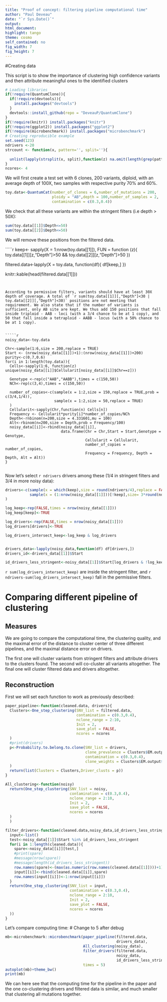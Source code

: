 ---
title: "Proof of concept: filtering pipeline computational time"
author: "Paul Deveau"
date: "`r Sys.Date()`"
output: 
html_document:
highlight: tango
theme: cosmo
self_contained: no
fig_width: 7
fig_height: 7
---

#Creating data

This script is to show the importance of clustering high confidence variants and then attribute meaningful ones to the identified clusters

````{r set_env,echo = FALSE,warning = FALSE, message = FALSE}
# Loading libraries
if(!require(QuantumClone)){
  if(!require(devtools)){
    install.packages("devtools")
  }
  devtools::install_github(repo = "DeveauP/QuantumClone")
}
if(!require(knitr)) install.packages("knitr")
if(!require(ggplot2)) install.packages("ggplot2")
if(!require(microbenchmark)) install.packages("microbenchmark")
# Creating reproducible example
set.seed(123)
ndrivers <-20
strcount <- function(x, pattern='', split=''){
  
  unlist(lapply(strsplit(x, split),function(z) na.omit(length(grep(pattern, z)))))
}
ncores<- 4

````

We will first create a test set with 6 clones, 200 variants, diploid, with an average depth of 100X, two samples with respective purity 70% and 60%.

````{r create_data}
toy.data<-QuantumCat(number_of_clones = 6,number_of_mutations = 200,
                     ploidy = "AB",depth = 100,number_of_samples = 2,
                     contamination = c(0.3,0.4))

````

We check that all these variants are within the stringent filters (i.e depth > 50X):

````{r check_input}
sum(toy.data[[1]]$Depth<=50)
sum(toy.data[[2]]$Depth<=50)
````

We will remove these positions from the filtered data.

`````{r filter_data}
keep<- sapply(X = 1:nrow(toy.data[[1]]),
              FUN = function (z){
                toy.data[[1]][z,"Depth"]>50 && toy.data[[2]][z,"Depth"]>50
              })

filtered.data<-lapply(X = toy.data, function(df){
  df[keep,]
})

knitr::kable(head(filtered.data[[1]]))
````


According to permissive filters, variants should have at least 30X depth of coverage. A total of `r sum(toy.data[[1]][,"Depth"]<30 | toy.data[[2]][,"Depth"]<30)` positions are not meeting that requirement. We also state that if the number of variants is sufficient, only AB site are kept. We thus add 150 positions that fall inside triploid - AAB - loci (with a 3/4 chance to be at 1 copy), and 50 that fall inside a tetraploid - AABB - locus (with a 50% chance to be at 1 copy).


`````{r noisy_data}
noisy_data<-toy.data

Chr<-sample(1:6,size = 200,replace = TRUE)
Start <- (nrow(noisy_data[[1]])+1):(nrow(noisy_data[[1]])+200)
purity<-c(0.7,0.6)
for(i in 1:length(toy.data)){
  Cells<-sapply(1:6, function(z) unique(noisy_data[[i]]$Cellularit[noisy_data[[i]]$Chr==z]))
  
  Genotype <-rep(c("AAB","AABB"),times = c(150,50))
  NCh<-rep(c(3,4),times = c(150,50))
  
  number_of_copies<-c(sample(x = 1:2,size = 150,replace = TRUE,prob = c(3/4,1/4)),
                      sample(x = 1:2,size = 50,replace = TRUE)
  )
  Cellularit<-sapply(Chr,function(n) Cells[n])
  Frequency <- Cellularit*purity[i]*number_of_copies/NCh
  Depth<-rnbinom(n=200,size = 4.331601,mu = 100)
  Alt<-rbinom(n=200,size = Depth,prob = Frequency/100)
  noisy_data[[i]]<-rbind(noisy_data[[i]],
                         data.frame(Chr = Chr,Start = Start,Genotype = Genotype,
                                    Cellularit = Cellularit,
                                    number_of_copies = number_of_copies,
                                    Frequency = Frequency, Depth = Depth, Alt = Alt))
}


````

Now let's select `r ndrivers` drivers among these ($1/4$ in stringent filters and $3/4$ in more noisy data):


````{r select_tp}
drivers<-c(sample(x = which(keep),size = round(ndrivers/4),replace = FALSE),
           sample(x = (1:nrow(noisy_data[[1]]))[!keep],size= 3*round(ndrivers/4),replace = FALSE)
)

````

````{r logical_keep, echo = FALSE}
log_keep<-rep(FALSE,times = nrow(noisy_data[[1]]))
log_keep[keep]<-TRUE

log_drivers<-rep(FALSE,times = nrow(noisy_data[[1]]))
log_drivers[drivers]<-TRUE

log_drivers_intersect_keep<-log_keep & log_drivers


drivers_data<-lapply(noisy_data,function(df) df[drivers,])
drivers_id<-drivers_data[[1]]$Start

id_drivers_less_stringent<-noisy_data[[1]]$Start[log_drivers & !log_keep]

````

`r sum(log_drivers_intersect_keep)` are inside the stringent filter, and `r ndrivers-sum(log_drivers_intersect_keep)` fall in the permissive filters.

# Comparing different pipeline of clustering
## Measures

We are going to compare the computational time, the clustering quality, and the maximal error of the distance to cluster center of three different pipelines, and the maximal distance error on drivers.

The first one will cluster variants from stringent filters and attribute drivers to the clusters found. The second will co-cluster all variants altogether. The final one will cluster filtered data and drivers altogether.

## Reconstruction

First we will set each function to work as previously described:
````{r set_pipelines}
paper_pipeline<-function(cleaned.data, drivers){
  Clusters<-One_step_clustering(SNV_list = filtered.data,
                                contamination = c(0.3,0.4),
                                nclone_range = 2:10,
                                Init = 2,
                                save_plot = FALSE,
                                ncores = ncores
  )
  #print(drivers)
  p<-Probability.to.belong.to.clone(SNV_list = drivers,
                                    clone_prevalence = Clusters$EM.output$centers,
                                    contamination = c(0.3,0.4),
                                    clone_weights = Clusters$EM.output$weights
  )
  return(list(Clusters = Clusters,Driver_clusts = p))
}

All_clustering<-function(noisy)
  return(One_step_clustering(SNV_list = noisy,
                             contamination = c(0.3,0.4),
                             nclone_range = 2:10,
                             Init = 2,
                             save_plot = FALSE,
                             ncores = ncores
  )
  )

filter_drivers<-function(cleaned.data,noisy_data,id_drivers_less_stringent){
  input<-list()
  test<-noisy_data[[1]]$Start %in% id_drivers_less_stringent
  for(i in 1:length(cleaned.data)){
    spare<-noisy_data[[i]][test,]
    #print(spare)
    #message(nrow(spare))
    #message(length(id_drivers_less_stringent))
    row.names(spare)<-(max(as.numeric(row.names(cleaned.data[[1]])))+1):(max(as.numeric(row.names(cleaned.data[[1]])))+nrow(spare))
    input[[i]]<-rbind(cleaned.data[[i]],spare)
    row.names(input[[i]])<-1:nrow(input[[i]])
  }
  return(One_step_clustering(SNV_list = input,
                             contamination = c(0.3,0.4),
                             nclone_range = 2:10,
                             Init = 2,
                             save_plot = FALSE,
                             ncores = ncores
  ))
}


````

Let's compare computing time:
# Change to 5 after debug

````{r mb, message = FALSE}
mb<-microbenchmark::microbenchmark(paper_pipeline(filtered.data,
                                                  drivers_data),
                                   All_clustering(noisy_data),
                                   filter_drivers(filtered.data,
                                                  noisy_data,
                                                  id_drivers_less_stringent),
                                   times = 5) 
autoplot(mb)+theme_bw()
print(mb)

````

We can here see that the computing time for the pipeline in the paper and the one co-clustering drivers and filtered data is similar, and much smaller that clustering all mutations together.

